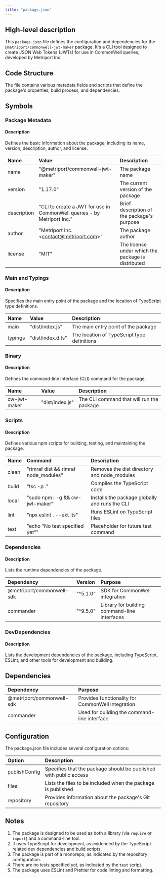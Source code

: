 ```yaml
---
title: "package.json"
---
```


## High-level description
This `package.json` file defines the configuration and dependencies for the `@metriport/commonwell-jwt-maker` package. It's a CLI tool designed to create JSON Web Tokens (JWTs) for use in CommonWell queries, developed by Metriport Inc.

## Code Structure
The file contains various metadata fields and scripts that define the package's properties, build process, and dependencies.

## Symbols

### Package Metadata
#### Description
Defines the basic information about the package, including its name, version, description, author, and license.

| Name | Value | Description |
|:-----|:------|:------------|
| name | "@metriport/commonwell-jwt-maker" | The package name |
| version | "1.17.0" | The current version of the package |
| description | "CLI to create a JWT for use in CommonWell queries - by Metriport Inc." | Brief description of the package's purpose |
| author | "Metriport Inc. &lt;contact@metriport.com&gt;" | The package author |
| license | "MIT" | The license under which the package is distributed |

### Main and Typings
#### Description
Specifies the main entry point of the package and the location of TypeScript type definitions.

| Name | Value | Description |
|:-----|:------|:------------|
| main | "dist/index.js" | The main entry point of the package |
| typings | "dist/index.d.ts" | The location of TypeScript type definitions |

### Binary
#### Description
Defines the command-line interface (CLI) command for the package.

| Name | Value | Description |
|:-----|:------|:------------|
| cw-jwt-maker | "dist/index.js" | The CLI command that will run the package |

### Scripts
#### Description
Defines various npm scripts for building, testing, and maintaining the package.

| Name | Command | Description |
|:-----|:--------|:------------|
| clean | "rimraf dist && rimraf node_modules" | Removes the dist directory and node_modules |
| build | "tsc -p ." | Compiles the TypeScript code |
| local | "sudo npm i -g && cw-jwt-maker" | Installs the package globally and runs the CLI |
| lint | "npx eslint . --ext .ts" | Runs ESLint on TypeScript files |
| test | "echo \"No test specified yet\"" | Placeholder for future test command |

### Dependencies
#### Description
Lists the runtime dependencies of the package.

| Dependency | Version | Purpose |
|:-----------|:--------|:--------|
| @metriport/commonwell-sdk | "^5.1.0" | SDK for CommonWell integration |
| commander | "^9.5.0" | Library for building command-line interfaces |

### DevDependencies
#### Description
Lists the development dependencies of the package, including TypeScript, ESLint, and other tools for development and building.

## Dependencies
| Dependency | Purpose |
|:-----------|:--------|
| @metriport/commonwell-sdk | Provides functionality for CommonWell integration |
| commander | Used for building the command-line interface |

## Configuration
The package.json file includes several configuration options:

| Option | Description |
|:-------|:------------|
| publishConfig | Specifies that the package should be published with public access |
| files | Lists the files to be included when the package is published |
| repository | Provides information about the package's Git repository |

## Notes
1. The package is designed to be used as both a library (via `require` or `import`) and a command-line tool.
2. It uses TypeScript for development, as evidenced by the TypeScript-related dev dependencies and build scripts.
3. The package is part of a monorepo, as indicated by the repository configuration.
4. There are no tests specified yet, as indicated by the `test` script.
5. The package uses ESLint and Prettier for code linting and formatting.